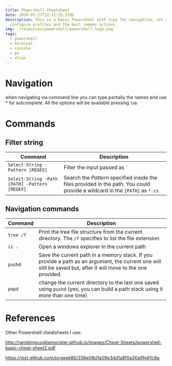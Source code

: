 ```yaml
---
title: Powershell Cheatsheet
date: 2020-07-27T22:11:25.278Z
description: This is a basic Powersheel with tips for navigation, set alias,
  configure profiles and the most common actions
img: ./resources/powershell/powershell-logo.png
tags:
  - powershell
  - terminal
  - console
  - ps
  - alias
---
```

# Navigation

when navigating via command line you can type partially the names and use * for autcomplete. All the options will be available pressing `tab`

<!-- TODO: Paste gif -->

# Commands

## Filter string

| Command                                       | Description                                                                                                                  |
| --------------------------------------------- | ---------------------------------------------------------------------------------------------------------------------------- |
| `Select-String -Pattern [REGEX]`              | Filter the input passed as `|`                                                                                               |
| `Select-String -Path [PATH] -Pattern [REGEX]` | Search the _Pattern_ specified inside the files provided in the path. You could provide a wildcard in the `[PATH]` as `*.cs` |


## Navigation commands

| Command   | Description                                                                                                                                                     |
| --------- | --------------------------------------------------------------------------------------------------------------------------------------------------------------- |
| `tree /f` | Print the tree file structure from the current directory. The `/f` specifies to list the file extension.                                                        |
| `ii .`    | Open a windows explorer in the current path                                                                                                                     |
| `pushd`   | Save the current path in a memory stack. If you provide a path as an argument, the current one will still be saved but, after it will move to the one provided. |
| `popd`    | change the current directory to the last one saved using `pushd` (yes, you can build a path stack using it more than one time)                                  |

<!-- TODO: List of commands to add -->
<!-- 1. Create Alias  -->

<!-- TODO: Create areas for how to create a profile -->

# References

Other Powershell cheatsheets I use:

http://ramblingcookiemonster.github.io/images/Cheat-Sheets/powershell-basic-cheat-sheet2.pdf

https://gist.github.com/pcgeek86/336e08d1a09e3dd1a8f0a30a9fe61c8a
